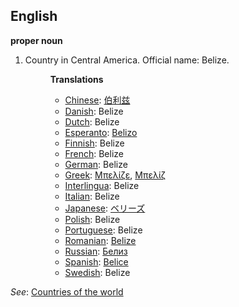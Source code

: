 ==English==

'''proper noun'''

# Country in Central America. Official name: Belize.
#:'''Translations'''
#:*[[Chinese]]: [[伯利兹]]
#:*[[Danish]]: Belize
#:*[[Dutch]]: Belize
#:*[[Esperanto]]: [[Belizo]]
#:*[[Finnish]]: Belize
#:*[[French]]: Belize
#:*[[German]]: Belize
#:*[[Greek]]: [[Μπελίζε]], [[Μπελίζ]]
#:*[[Interlingua]]: Belize
#:*[[Italian]]: Belize
#:*[[Japanese]]: [[ベリーズ]]
#:*[[Polish]]: Belize
#:*[[Portuguese]]: Belize
#:*[[Romanian]]: [[Belize]]
#:*[[Russian]]: [[Белиз]]
#:*[[Spanish]]: [[Belice]]
#:*[[Swedish]]: Belize

''See'': [[Countries of the world]]